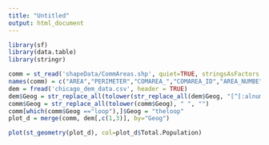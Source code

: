 ```yaml
---
title: "Untitled"
output: html_document
---
```

```r
library(sf)
library(data.table)
library(stringr)
```

```r
comm = st_read('shapeData/CommAreas.shp', quiet=TRUE, stringsAsFactors = TRUE)
names(comm) = c("AREA","PERIMETER","COMAREA_","COMAREA_ID","AREA_NUMBE","Geog", "AREA_NUM_1","SHAPE_AREA","SHAPE_LEN","geometry")
dem = fread('chicago_dem_data.csv', header = TRUE)
dem$Geog = str_replace_all(tolower(str_replace_all(dem$Geog, "[^[:alnum:]]", "")), " ", "")
comm$Geog = str_replace_all(tolower(comm$Geog), " ", "")
comm[which(comm$Geog =="loop"),]$Geog = "theloop"
plot_d = merge(comm, dem[,c(1,3)], by="Geog")

plot(st_geometry(plot_d), col=plot_d$Total.Population)
```

